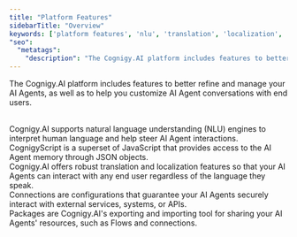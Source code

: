 ```yaml
---
title: "Platform Features"
sidebarTitle: "Overview"
keywords: ['platform features', 'nlu', 'translation', 'localization', 'packages', 'cognigyscript', 'tokens']
"seo":
  "metatags":
    "description": "The Cognigy.AI platform includes features to better refine and manage your AI Agents, as well as to help you customize the AI Agent interactions with end users."
---
```


The Cognigy.AI platform includes features to better refine and manage your AI Agents, as well as to help you customize AI Agent conversations with end users.

<CardGroup cols={2}>
  <Card
    title="Natural Language Understanding"
    href="/ai/platform-features/nlu/overview"
  >
    <br/>Cognigy.AI supports natural language understanding (NLU) engines to interpret human language and help steer AI Agent interactions.
  </Card>
  <Card
    title="CognigyScript"
    href="/ai/platform-features/cognigyscript"
  >
    <br/>CognigyScript is a superset of JavaScript that provides access to the AI Agent memory through JSON objects.
  </Card>
  <Card
    title="Translation and Localization"
    href="/ai/platform-features/translation-and-localization/localization"
  >
    <br/>Cognigy.AI offers robust translation and localization features so that your AI Agents can interact with any end user regardless of the language they speak.
  </Card>
  <Card
    title="Connections"
    href="/ai/platform-features/connections"
  >
    <br/>Connections are configurations that guarantee your AI Agents securely interact with external services, systems, or APIs.
  </Card>
  <Card
    title="Packages"
    href="/ai/platform-features/packages"
  >
    <br/>Packages are Cognigy.AI's exporting and importing tool for sharing your AI Agents' resources, such as Flows and connections.
  </Card>
</CardGroup>